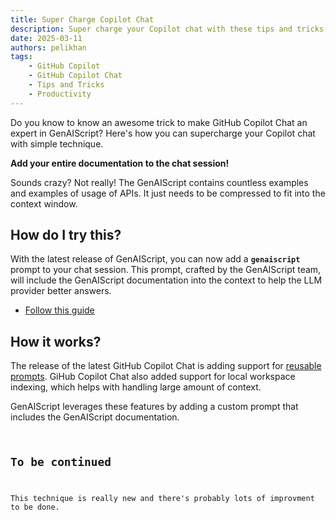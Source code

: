 ```yaml
---
title: Super Charge Copilot Chat
description: Super charge your Copilot chat with these tips and tricks.
date: 2025-03-11
authors: pelikhan
tags:
    - GitHub Copilot
    - GitHub Copilot Chat
    - Tips and Tricks
    - Productivity
---
```



Do you know to know an awesome trick to make GitHub Copilot Chat an expert in GenAIScript?
Here's how you can supercharge your Copilot chat with simple technique.

**Add your entire documentation to the chat session!**

Sounds crazy? Not really! The GenAIScript contains countless examples and examples of usage of APIs. It just needs to be compressed
to fit into the context window.

## How do I try this?

With the latest release of GenAIScript, you can now add a **`genaiscript`** prompt to your chat session.
This prompt, crafted by the GenAIScript team, will include the GenAIScript documentation
into the context to help the LLM provider better answers.

- [Follow this guide](/genaiscript/reference/vscode/github-copilot-chat/#genaiscript-custom-prompt)

## How it works?

The release of the latest GitHub Copilot Chat is adding support for [reusable prompts](https://code.visualstudio.com/docs/copilot/copilot-customization#_reusable-prompt-files-experimental).
GiHub Copilot Chat also added support for local workspace indexing, which helps with handling large amount of context.

GenAIScript leverages these features by adding a custom prompt that includes the GenAIScript documentation.

<Code
    code={prompt}
    wrap={true}
    lang="text"
    title=".github/prompts/genaiscript.prompt.md"
/>

## To be continued

This technique is really new and there's probably lots of improvment to be done.